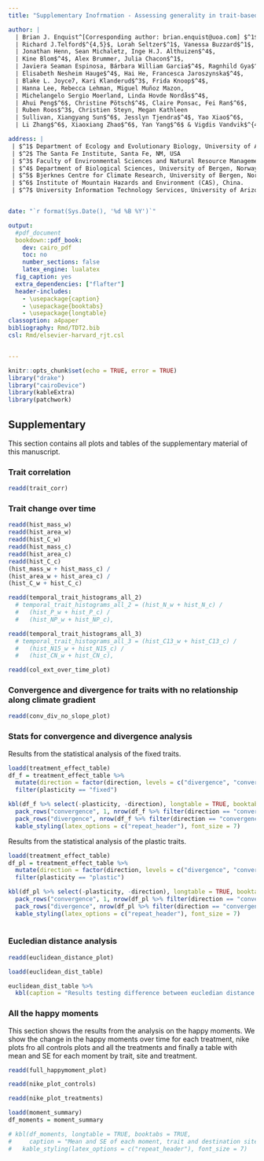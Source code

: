 ```yaml
---
title: "Supplementary Inofrmation - Assessing generality in trait-based ecology and theory by using experimental warming and transplant communities spanning a broad temperature gradient"

author: |
  | Brian J. Enquist^[Corresponding author: brian.enquist@uoa.com] $^1$, Brian S. Maitner$^1$, Aud H. Halbritter$^{4,5}$,
  | Richard J.Telford$^{4,5}$, Lorah Seltzer$^1$, Vanessa Buzzard$^1$,
  | Jonathan Henn, Sean Michaletz, Inge H.J. Althuizen$^4$,
  | Kine Blom$^4$, Alex Brummer, Julia Chacon$^1$,
  | Javiera Seaman Espinosa, Bárbara William Garcia$^4$, Ragnhild Gya$^{4,5}$,
  | Elisabeth Nesheim Hauge$^4$, Hai He, Francesca Jaroszynska$^4$,
  | Blake L. Joyce7, Kari Klanderud$^3$, Frida Knoop$^4$,
  | Hanna Lee, Rebecca Lehman, Miguel Muñoz Mazon,
  | Michelangelo Sergio Moerland, Linda Hovde Nordås$^4$,
  | Ahui Peng$^6$, Christine Pötsch$^4$, Claire Ponsac, Fei Ran$^6$,
  | Ruben Roos$^3$, Christien Steyn, Megan Kathleen
  | Sullivan, Xiangyang Sun$^6$, Jesslyn Tjendra$^4$, Yao Xiao$^6$,
  | Li Zhang$^6$, Xiaoxiang Zhao$^6$, Yan Yang$^6$ & Vigdis Vandvik$^{4,5}$

address: |
 | $^1$ Department of Ecology and Evolutionary Biology, University of Arizona, AZ, USA
 | $^2$ The Santa Fe Institute, Santa Fe, NM, USA
 | $^3$ Faculty of Environmental Sciences and Natural Resource Management, Norwegian University of Life Sciences, Norway,
 | $^4$ Department of Biological Sciences, University of Bergen, Norway,
 | $^5$ Bjerknes Centre for Climate Research, University of Bergen, Norway
 | $^6$ Institute of Mountain Hazards and Environment (CAS), China.
 | $^7$ University Information Technology Services, University of Arizona, AZ, USA


date: "`r format(Sys.Date(), '%d %B %Y')`"

output: 
  #pdf_document
  bookdown::pdf_book:
    dev: cairo_pdf
    toc: no
    number_sections: false
    latex_engine: lualatex
  fig_caption: yes
  extra_dependencies: ["flafter"]
  header-includes:
    - \usepackage{caption}
    - \usepackage{booktabs}
    - \usepackage{longtable}
classoption: a4paper
bibliography: Rmd/TDT2.bib
csl: Rmd/elsevier-harvard_rjt.csl


---
```


```r
knitr::opts_chunk$set(echo = TRUE, error = TRUE)
library("drake")
library("cairoDevice")
library(kableExtra)
library(patchwork)

```

## Supplementary

This section contains all plots and tables of the supplementary material of this manuscript.


### Trait correlation

```r
readd(trait_corr)
```



### Trait change over time

```r
readd(hist_mass_w)
readd(hist_area_w)
readd(hist_C_w)
readd(hist_mass_c)
readd(hist_area_c)
readd(hist_C_c)
(hist_mass_w + hist_mass_c) /
(hist_area_w + hist_area_c) /
(hist_C_w + hist_C_c)

```

```r
readd(temporal_trait_histograms_all_2)
  # temporal_trait_histograms_all_2 = (hist_N_w + hist_N_c) /
  #   (hist_P_w + hist_P_c) /
  #   (hist_NP_w + hist_NP_c),
```

```r
readd(temporal_trait_histograms_all_3)
  # temporal_trait_histograms_all_3 = (hist_C13_w + hist_C13_c) /
  #   (hist_N15_w + hist_N15_c) /
  #   (hist_CN_w + hist_CN_c),
```

<!-- ### Colonization and extinction over time -->

```r
readd(col_ext_over_time_plot)
```


\newpage
### Convergence and divergence for traits with no relationship along climate gradient

```r
readd(conv_div_no_slope_plot)
```


### Stats for convergence and divergence analysis

Results from the statistical analysis of the fixed traits.

```r
loadd(treatment_effect_table)
df_f = treatment_effect_table %>%
  mutate(direction = factor(direction, levels = c("divergence", "convergence"))) %>% 
  filter(plasticity == "fixed")

kbl(df_f %>% select(-plasticity, -direction), longtable = TRUE, booktabs = TRUE) %>%
  pack_rows("convergence", 1, nrow(df_f %>% filter(direction == "convergence"))) %>% 
  pack_rows("divergence", nrow(df_f %>% filter(direction == "convergence")) + 1, nrow(df_f)) %>% 
  kable_styling(latex_options = c("repeat_header"), font_size = 7)

```


Results from the statistical analysis of the plastic traits.

```r
loadd(treatment_effect_table)
df_pl = treatment_effect_table %>%
  mutate(direction = factor(direction, levels = c("divergence", "convergence"))) %>% 
  filter(plasticity == "plastic")

kbl(df_pl %>% select(-plasticity, -direction), longtable = TRUE, booktabs = TRUE) %>%
  pack_rows("convergence", 1, nrow(df_pl %>% filter(direction == "convergence"))) %>% 
  pack_rows("divergence", nrow(df_pl %>% filter(direction == "convergence")) + 1, nrow(df_pl)) %>% 
  kable_styling(latex_options = c("repeat_header"), font_size = 7)
  
```


### Eucledian distance analysis

```r
readd(euclidean_distance_plot)
```


```r
loadd(euclidean_dist_table)

euclidean_dist_table %>%
  kbl(caption = "Results testing difference between eucledian distance for control plots and each treatment at each site between 2012 and 2016.")

```



### All the happy moments

This section shows the results from the analysis on the happy moments.
We show the change in the happy moments over time for each treatment, nike plots fro all controls plots and all the treatments and finally a table with mean and SE for each moment by trait, site and treatment.


```r
readd(full_happymoment_plot)
```


```r
readd(nike_plot_controls)
```

```r
readd(nike_plot_treatments)
```


```r
loadd(moment_summary)
df_moments = moment_summary

# kbl(df_moments, longtable = TRUE, booktabs = TRUE,
#     caption = "Mean and SE of each moment, trait and destination site combinaiton in 2016.") %>% 
#   kable_styling(latex_options = c("repeat_header"), font_size = 7)
  
```


